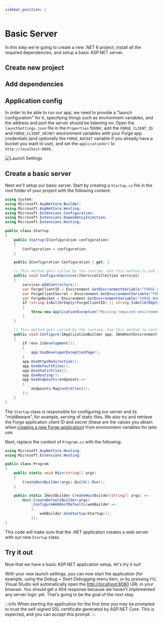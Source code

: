 ```yaml
---
sidebar_position: 1
---
```



# Basic Server

In this step we're going to create a new .NET 6 project, install all the required dependencies,
and setup a basic ASP.NET server.

## Create new project

<SetupVS2022 />

## Add dependencies

<AddDependencies />

## Application config

In order to be able to run our app, we need to provide a "launch configuration" for it,
specifying things such as environment variables, and the address and port the server should
be listening on. Open the `launchSettings.json` file in the `Properties` folder, add the
`FORGE_CLIENT_ID` and `FORGE_CLIENT_SECRET` environment variables with your Forge app credentials
(and optionally the `FORGE_BUCKET` variable if you already have a bucket you want to use),
and set the `applicationUrl` to `http://localhost:8080`.

![Launch Settings](launch-settings.png)

## Create a basic server

Next we'll setup our basic server. Start by creating a `Startup.cs` file in the root folder
of your project with the following content:

```csharp title="Startup.cs"
using System;
using Microsoft.AspNetCore.Builder;
using Microsoft.AspNetCore.Hosting;
using Microsoft.Extensions.Configuration;
using Microsoft.Extensions.DependencyInjection;
using Microsoft.Extensions.Hosting;

public class Startup
{
    public Startup(IConfiguration configuration)
    {
        Configuration = configuration;
    }

    public IConfiguration Configuration { get; }

    // This method gets called by the runtime. Use this method to add services to the container.
    public void ConfigureServices(IServiceCollection services)
    {
        services.AddControllers();
        var ForgeClientID = Environment.GetEnvironmentVariable("FORGE_CLIENT_ID");
        var ForgeClientSecret = Environment.GetEnvironmentVariable("FORGE_CLIENT_SECRET");
        var ForgeBucket = Environment.GetEnvironmentVariable("FORGE_BUCKET"); // Optional
        if (string.IsNullOrEmpty(ForgeClientID) || string.IsNullOrEmpty(ForgeClientSecret))
        {
            throw new ApplicationException("Missing required environment variables FORGE_CLIENT_ID or FORGE_CLIENT_SECRET.");
        }
    }

    // This method gets called by the runtime. Use this method to configure the HTTP request pipeline.
    public void Configure(IApplicationBuilder app, IWebHostEnvironment env)
    {
        if (env.IsDevelopment())
        {
            app.UseDeveloperExceptionPage();
        }
        app.UseHttpsRedirection();
        app.UseDefaultFiles();
        app.UseStaticFiles();
        app.UseRouting();
        app.UseEndpoints(endpoints =>
        {
            endpoints.MapControllers();
        });
    }
}
```

The `Startup` class is responsible for configuring our server and its "middleware", for example,
serving of static files. We also try and retrieve the Forge application client ID and secret
(these are the values you obtain when [creating a new Forge application](../../../intro#create-an-app))
from environment variables for later use.

Next, replace the content of `Program.cs` with the following:

```csharp title="Program.cs"
using Microsoft.AspNetCore.Hosting;
using Microsoft.Extensions.Hosting;

public class Program
{
    public static void Main(string[] args)
    {
        CreateHostBuilder(args).Build().Run();
    }

    public static IHostBuilder CreateHostBuilder(string[] args) =>
        Host.CreateDefaultBuilder(args)
            .ConfigureWebHostDefaults(webBuilder =>
            {
                webBuilder.UseStartup<Startup>();
            });
}
```

This code will make sure that the .NET application creates a web server with our
new `Startup` class.

## Try it out

Now that we have a basic ASP.NET application setup, let's try it out!

With your new launch settings, you can now start the application (for example, using
the _Debug_ > _Start Debugging_ menu item, or by pressing `F5`). Visual Studio will automatically
open the [http://localhost:8080](http://localhost:8080) URL in your browser. You should get
a 404 response because we haven't implemented any server logic yet. That's going to be the goal
of the next step.

:::info
When starting the application for the first time you may be prompted to trust the self-signed
SSL certificate generated by ASP.NET Core. This is expected, and you can accept this prompt.
:::
